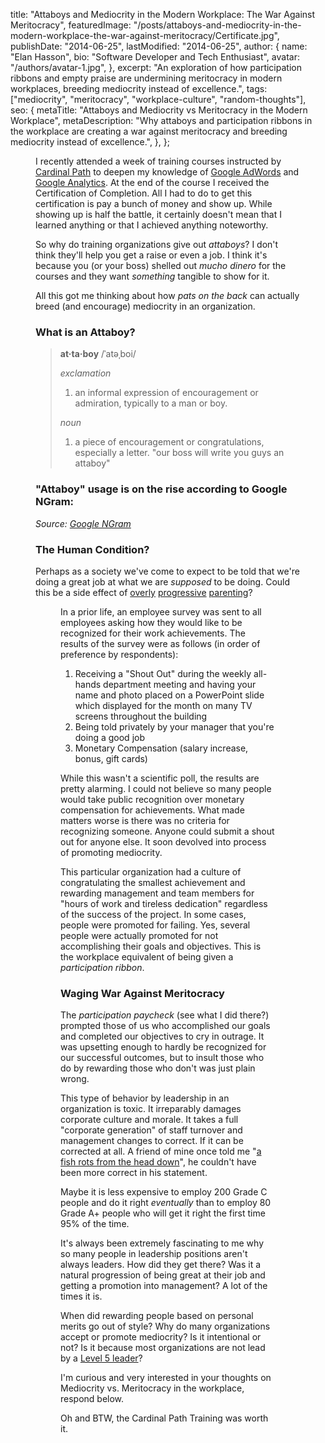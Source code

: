   title: "Attaboys and Mediocrity in the Modern Workplace: The War Against Meritocracy",
  featuredImage: "/posts/attaboys-and-mediocrity-in-the-modern-workplace-the-war-against-meritocracy/Certificate.jpg",
  publishDate: "2014-06-25",
  lastModified: "2014-06-25",
  author: {
    name: "Elan Hasson",
    bio: "Software Developer and Tech Enthusiast",
    avatar: "/authors/avatar-1.jpg",
  },
  excerpt: "An exploration of how participation ribbons and empty praise are undermining meritocracy in modern workplaces, breeding mediocrity instead of excellence.",
  tags: ["mediocrity", "meritocracy", "workplace-culture", "random-thoughts"],
  seo: {
    metaTitle: "Attaboys and Mediocrity vs Meritocracy in the Modern Workplace",
    metaDescription: "Why attaboys and participation ribbons in the workplace are creating a war against meritocracy and breeding mediocrity instead of excellence.",
  },
};

<Figure src="/posts/attaboys-and-mediocrity-in-the-modern-workplace-the-war-against-meritocracy/Certificate.jpg" width={340} height={247} alt="My Cardinal Path Training Certification of Completion AdWords 101-201 - Analytics 101-301" className="float-right" />

I recently attended a week of training courses instructed by [Cardinal Path](http://cardinalpath.com/) to deepen my knowledge of [Google AdWords](http://adwords.google.com/) and [Google Analytics](https://www.google.com/analytics/). At the end of the course I received the Certification of Completion. All I had to do to get this certification is pay a bunch of money and show up. While showing up is half the battle, it certainly doesn't mean that I learned anything or that I achieved anything noteworthy.

So why do training organizations give out *attaboys*? I don't think they'll help you get a raise or even a job. I think it's because you (or your boss) shelled out *mucho dinero* for the courses and they want *something* tangible to show for it.

All this got me thinking about how *pats on the back* can actually breed (and encourage) mediocrity in an organization.

### What is an Attaboy?

> **at·ta·boy** /ˈatəˌboi/
> 
> *exclamation*
> 1. an informal expression of encouragement or admiration, typically to a man or boy.
> 
> *noun*
> 1. a piece of encouragement or congratulations, especially a letter.
> "our boss will write you guys an attaboy"

### "Attaboy" usage is on the rise according to Google NGram:

*Source: [Google NGram](https://books.google.com/ngrams/graph?content=attaboy&year_start=1900&year_end=2014&corpus=15&smoothing=3&share=&direct_url=t1%3B%2Cattaboy%3B%2Cc0)*

### The Human Condition?

Perhaps as a society we've come to expect to be told that we're doing a great job at what we are *supposed* to be doing. Could this be a side effect of [overly](http://web.archive.org/web/20160831152230/http://www.coachdeck.com:80/articles/is-it-all-right-to-win.asp) [progressive](http://web.archive.org/web/20110102145559/http://www.kxii.com/blogs/sports/17648684.html) [parenting](http://boards.straightdope.com/sdmb/showthread.php?t=582053)?

<Figure src="/posts/attaboys-and-mediocrity-in-the-modern-workplace-the-war-against-meritocracy/YouTried.png" width={125} height={200} alt="You Tried, here's a ribbon." className="float-right" />

In a prior life, an employee survey was sent to all employees asking how they would like to be recognized for their work achievements. The results of the survey were as follows (in order of preference by respondents):

1.  Receiving a "Shout Out" during the weekly all-hands department meeting and having your name and photo placed on a PowerPoint slide which displayed for the month on many TV screens throughout the building
1.  Being told privately by your manager that you're doing a good job
1.  Monetary Compensation (salary increase, bonus, gift cards)

While this wasn't a scientific poll, the results are pretty alarming. I could not believe so many people would take public recognition over monetary compensation for achievements. What made matters worse is there was no criteria for recognizing someone. Anyone could submit a shout out for anyone else. It soon devolved into process of promoting mediocrity.

This particular organization had a culture of congratulating the smallest achievement and rewarding management and team members for "hours of work and tireless dedication" regardless of the success of the project. In some cases, people were promoted for failing. Yes, several people were actually promoted for not accomplishing their goals and objectives. This is the workplace equivalent of being given a *participation ribbon*.

### Waging War Against Meritocracy

The *participation paycheck* (see what I did there?) prompted those of us who accomplished our goals and completed our objectives to cry in outrage. It was upsetting enough to hardly be recognized for our successful outcomes, but to insult those who do by rewarding those who don't was just plain wrong.

This type of behavior by leadership in an organization is toxic. It irreparably damages corporate culture and morale. It takes a full "corporate generation" of staff turnover and management changes to correct. If it can be corrected at all. A friend of mine once told me "[a fish rots from the head down](http://www.phrases.org.uk/meanings/fish-rot-from-the-head-down.html)", he couldn't have been more correct in his statement.

Maybe it is less expensive to employ 200 Grade C people and do it right *eventually* than to employ 80 Grade A+ people who will get it right the first time 95% of the time.

It's always been extremely fascinating to me why so many people in leadership positions aren't always leaders. How did they get there? Was it a natural progression of being great at their job and getting a promotion into management? A lot of the times it is.

When did rewarding people based on personal merits go out of style? Why do many organizations accept or promote mediocrity? Is it intentional or not? Is it because most organizations are not lead by a [Level 5 leader](https://hbr.org/2005/07/level-5-leadership-the-triumph-of-humility-and-fierce-resolve)?

I'm curious and very interested in your thoughts on Mediocrity vs. Meritocracy in the workplace, respond below.

Oh and BTW, the Cardinal Path Training was worth it.